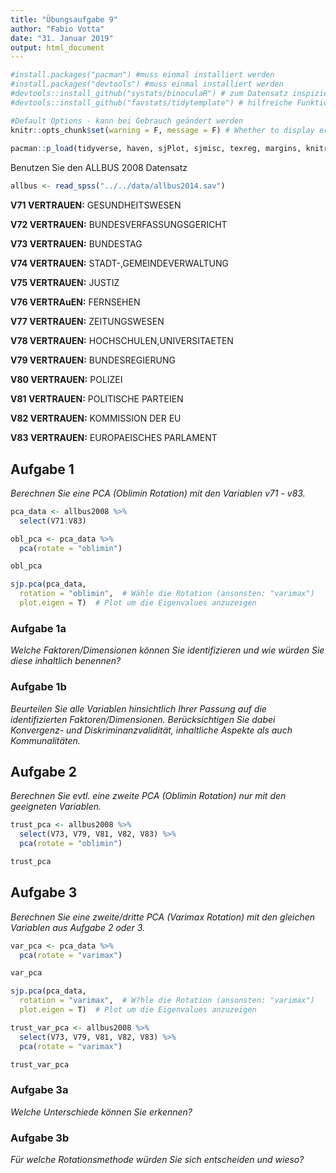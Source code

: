 ```yaml
---
title: "Übungsaufgabe 9"
author: "Fabio Votta"
date: "31. Januar 2019"
output: html_document
---
```


```r
#install.packages("pacman") #muss einmal installiert werden
#install.packages("devtools") #muss einmal installiert werden
#devtools::install_github("systats/binoculaR") # zum Datensatz inspizieren :)
#devtools::install_github("favstats/tidytemplate") # hilfreiche Funktionen

#Default Options - kann bei Gebrauch geändert werden
knitr::opts_chunk$set(warning = F, message = F) # Whether to display errors
                      
pacman::p_load(tidyverse, haven, sjPlot, sjmisc, texreg, margins, knitr, labelled, broom, BaylorEdPsych, lmtest, tidytemplate)
```


Benutzen Sie den ALLBUS 2008 Datensatz

```r
allbus <- read_spss("../../data/allbus2014.sav")
```

**V71	VERTRAUEN:** GESUNDHEITSWESEN	

**V72	VERTRAUEN:** BUNDESVERFASSUNGSGERICHT	

**V73	VERTRAUEN:** BUNDESTAG		

**V74	VERTRAUEN:** STADT-,GEMEINDEVERWALTUNG		

**V75	VERTRAUEN:** JUSTIZ		

**V76	VERTRAuEN:** FERNSEHEN		

**V77	VERTRAUEN:** ZEITUNGSWESEN		

**V78	VERTRAUEN:** HOCHSCHULEN,UNIVERSITAETEN		

**V79	VERTRAUEN:** BUNDESREGIERUNG		

**V80	VERTRAUEN:** POLIZEI

**V81	VERTRAUEN:** POLITISCHE PARTEIEN		

**V82	VERTRAUEN:** KOMMISSION DER EU		

**V83	VERTRAUEN:** EUROPAEISCHES PARLAMENT

## Aufgabe 1

*Berechnen Sie eine PCA (Oblimin Rotation) mit den Variablen v71 - v83.*

```r
pca_data <- allbus2008 %>% 
  select(V71:V83)

obl_pca <- pca_data %>% 
  pca(rotate = "oblimin")

obl_pca

sjp.pca(pca_data, 
  rotation = "oblimin",  # Wähle die Rotation (ansonsten: "varimax")
  plot.eigen = T)  # Plot um die Eigenvalues anzuzeigen

```

### Aufgabe 1a

*Welche Faktoren/Dimensionen können Sie identifizieren und wie würden Sie diese inhaltlich benennen?*


### Aufgabe 1b

*Beurteilen Sie alle Variablen hinsichtlich Ihrer Passung auf die identifizierten Faktoren/Dimensionen. Berücksichtigen Sie dabei Konvergenz- und Diskriminanzvalidität, inhaltliche Aspekte als auch Kommunalitäten.*



## Aufgabe 2

*Berechnen Sie evtl. eine zweite PCA (Oblimin Rotation) nur mit den geeigneten Variablen.*

```r
trust_pca <- allbus2008 %>% 
  select(V73, V79, V81, V82, V83) %>% 
  pca(rotate = "oblimin")

trust_pca
```

## Aufgabe 3

*Berechnen Sie eine zweite/dritte PCA (Varimax Rotation) mit den gleichen Variablen aus Aufgabe 2 oder 3.*


```r
var_pca <- pca_data %>% 
  pca(rotate = "varimax")

var_pca

sjp.pca(pca_data, 
  rotation = "varimax",  # W?hle die Rotation (ansonsten: "varimax")
  plot.eigen = T)  # Plot um die Eigenvalues anzuzeigen

trust_var_pca <- allbus2008 %>% 
  select(V73, V79, V81, V82, V83) %>% 
  pca(rotate = "varimax")

trust_var_pca
```

### Aufgabe 3a

*Welche Unterschiede können Sie erkennen?*


### Aufgabe 3b


*Für welche Rotationsmethode würden Sie sich entscheiden und wieso?*